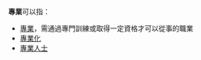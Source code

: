 '''專業'''可以指：
*[[專業|專業]]，需通過專門訓練或取得一定資格才可以從事的職業
* [[專業化|專業化]]
* [[專業人士|專業人士]]

{{disambig|cat=二字消歧义}}